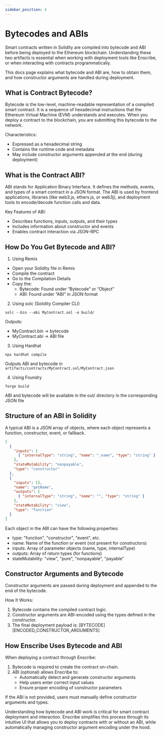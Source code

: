 ```yaml
---
sidebar_position: 4
---
```


# Bytecodes and ABIs

Smart contracts written in Solidity are compiled into bytecode and ABI before being deployed to the Ethereum blockchain. Understanding these two artifacts is essential when working with deployment tools like Enscribe, or when interacting with contracts programmatically.

This docs page explains what bytecode and ABI are, how to obtain them, and how constructor arguments are handled during deployment.

## What is Contract Bytecode?

Bytecode is the low-level, machine-readable representation of a compiled smart contract. It is a sequence of hexadecimal instructions that the Ethereum Virtual Machine (EVM) understands and executes.
When you deploy a contract to the blockchain, you are submitting this bytecode to the network.

Characteristics:
- Expressed as a hexadecimal string
- Contains the runtime code and metadata
- May include constructor arguments appended at the end (during deployment)


## What is the Contract ABI?
ABI stands for Application Binary Interface. It defines the methods, events, and types of a smart contract in a JSON format. The ABI is used by frontend applications, libraries (like web3.js, ethers.js, or web3j), and deployment tools to encode/decode function calls and data.

Key Features of ABI:
- Describes functions, inputs, outputs, and their types
- Includes information about constructor and events
- Enables contract interaction via JSON-RPC


## How Do You Get Bytecode and ABI?

1. Using Remix
- Open your Solidity file in Remix
- Compile the contract
- Go to the Compilation Details
- Copy the:
    - Bytecode: Found under “Bytecode” or “Object”
    - ABI: Found under “ABI” in JSON format

2. Using solc (Solidity Compiler CLI)
```
solc --bin --abi MyContract.sol -o build/
```
Outputs:
- MyContract.bin → bytecode
- MyContract.abi → ABI file

3. Using Hardhat
```
npx hardhat compile
```
Outputs ABI and bytecode in `artifacts/contracts/MyContract.sol/MyContract.json`

4. Using Foundry
```
forge build
```
ABI and bytecode will be available in the out/ directory in the corresponding JSON file


## Structure of an ABI in Solidity

A typical ABI is a JSON array of objects, where each object represents a function, constructor, event, or fallback.

```json
[
  {
    "inputs": [
      { "internalType": "string", "name": "_name", "type": "string" }
    ],
    "stateMutability": "nonpayable",
    "type": "constructor"
  },
  {
    "inputs": [],
    "name": "getName",
    "outputs": [
      { "internalType": "string", "name": "", "type": "string" }
    ],
    "stateMutability": "view",
    "type": "function"
  }
]
```

Each object in the ABI can have the following properties:
- type: "function", "constructor", "event", etc.
- name: Name of the function or event (not present for constructors)
- inputs: Array of parameter objects (name, type, internalType)
- outputs: Array of return types (for functions)
- stateMutability: "view", "pure", "nonpayable", "payable"


## Constructor Arguments and Bytecode

Constructor arguments are passed during deployment and appended to the end of the bytecode.

How It Works:
1. Bytecode contains the compiled contract logic.
2. Constructor arguments are ABI-encoded using the types defined in the constructor.
3. The final deployment payload is: [BYTECODE][ENCODED_CONSTRUCTOR_ARGUMENTS]

## How Enscribe Uses Bytecode and ABI
When deploying a contract through Enscribe:

1. Bytecode is required to create the contract on-chain.
2. ABI (optional) allows Enscribe to:
    - Automatically detect and generate constructor arguments
    - Help users enter correct input values
    - Ensure proper encoding of constructor parameters

If the ABI is not provided, users must manually define constructor arguments and types.

Understanding how bytecode and ABI work is critical for smart contract deployment and interaction. Enscribe simplifies this process through its intuitive UI that allows you to deploy contracts with or without an ABI, while automatically managing constructor argument encoding under the hood.
